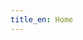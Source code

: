 ```yaml
---
title_en: Home
---
```


<script context="module">
    export async function load({ params }) {
        if(params.lang == 'en') {
            return {};
        }

        if(params.lang == 'nl') {
            return {};
        }

        // 404
        return null;
    }
</script>

<script>
</script>

<Gallery />

